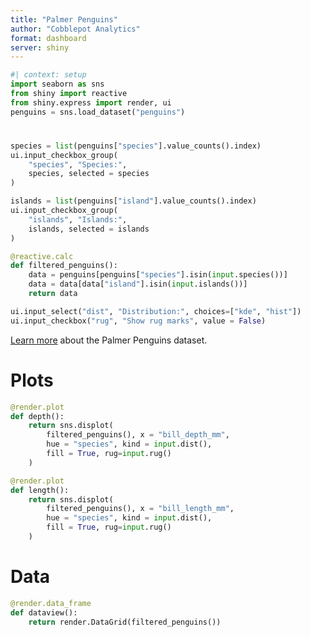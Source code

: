 ```yaml
---
title: "Palmer Penguins"
author: "Cobblepot Analytics"
format: dashboard
server: shiny
---
```


```python
#| context: setup
import seaborn as sns
from shiny import reactive
from shiny.express import render, ui
penguins = sns.load_dataset("penguins")
```

# {.sidebar}


```python
species = list(penguins["species"].value_counts().index)
ui.input_checkbox_group(
    "species", "Species:",
    species, selected = species
)

islands = list(penguins["island"].value_counts().index)
ui.input_checkbox_group(
    "islands", "Islands:",
    islands, selected = islands
)

@reactive.calc
def filtered_penguins():
    data = penguins[penguins["species"].isin(input.species())]
    data = data[data["island"].isin(input.islands())]
    return data
```

```python
ui.input_select("dist", "Distribution:", choices=["kde", "hist"])
ui.input_checkbox("rug", "Show rug marks", value = False)
```

[Learn more](https://pypi.org/project/palmerpenguins/) about the
Palmer Penguins dataset.

# Plots

```python
@render.plot
def depth():
    return sns.displot(
        filtered_penguins(), x = "bill_depth_mm",
        hue = "species", kind = input.dist(),
        fill = True, rug=input.rug()
    )
```

```python
@render.plot
def length():
    return sns.displot(
        filtered_penguins(), x = "bill_length_mm",
        hue = "species", kind = input.dist(),
        fill = True, rug=input.rug()
    )
```

# Data

```python
@render.data_frame
def dataview():
    return render.DataGrid(filtered_penguins())
```